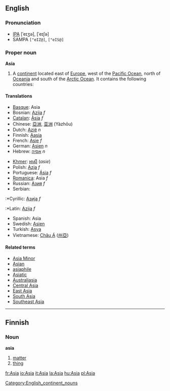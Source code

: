 ==English==
===Pronunciation===
* [[IPA]] [ˈeɪʒə], [ˈeɪʃə]
* SAMPA <tt>["eIZ@]</tt>, <tt>["eIS@]</tt>
===Proper noun===
'''Asia'''
#A [[continent]] located east of [[Europe]], west of the [[Pacific Ocean]], north of [[Oceania]] and south of the [[Arctic Ocean]].  It contains the following countries:
<!--
'''Central Asia'''
*[[Kazakhstan]]
*[[Kyrgyzstan]]
*[[Tajikistan]]
*[[Turkmenistan]]
*[[Uzbekistan]]
together with parts of:
*[[Afghanistan]]
*[[China]] ([[Xinjiang]])
*[[Iran]]
*[[Mongolia]] 
*[[Pakistan]]
*[[Russia]]
'''East Asia'''
*[[Japan]]
*[[Korea]]
*[[Mongolia]]
*[[People's Republic of China]]: [[Mainland China]], [[Hong Kong]], and [[Macau]]
*[[Republic of China]] on [[Taiwan]]
'''Southeast Asia'''
*[[Brunei]]
*[[Cambodia]]
*[[East Timor]]
*[[Indonesia]]
*[[Laos]]
*[[Malaysia]]
*[[Myanmar]] (Burma)
*[[Philippines|The Philippines]]
*[[Singapore]]
*[[Thailand]]
*[[Vietnam]]
'''South Asia'''
*[[India]]
*[[Pakistan]]
*[[Bangladesh]]
*[[Sri Lanka]]
*[[Nepal]]
*[[Bhutan]]
*[[Maldives]]
*Often [[Afghanistan]] is also included.
'''Middle East'''
*[[Turkey]]
*[[Cyprus]]
*[[Syria]]
*[[Lebanon]]
*[[Iraq]]
*[[Iran]]
*[[Israel]]
*[[Jordan]]
*[[Egypt]]
*[[Saudi Arabia]]
*[[Kuwait]]
*[[Yemen]]
*[[Oman]]
*[[Bahrain]]
*[[Qatar]]
*the [[United Arab Emirates]]-->
====Translations====
{{top}}
*[[Basque]]: Asia
*Bosnian: [[Azija]] ''f''
*[[Catalan]]: [[Àsia]] ''f''
*Chinese: [[亞洲]], [[亚洲]] (Yàzhōu)
*Dutch: [[Azië]] ''n''
*Finnish: [[Aasia]]
*French: [[Asie]] ''f''
*German: [[Asien]] ''n''
*Hebrew: [[אסיה]] ''n''
{{mid}}
*[[Khmer]]: [[អាស៊ី]] (''asie'')
*Polish: [[Azja]] ''f''
*Portuguese: [[Ásia]] ''f''
*[[Romanica]]: Asia ''f''
*Russian: [[Азия]] ''f''
*Serbian:
:*Cyrillic: [[Азија]] ''f''
:*Latin: [[Azija]] ''f''
*Spanish: Asia
*Swedish: [[Asien]]
*Turkish: [[Asya]]
*Vietnamese: [[Châu Á]] ([[州亞]])
{{bottom}}
====Related terms====
*[[Asia Minor]]
*[[Asian]]
*[[asiaphile]]<!-- ever capitalised? -->
*[[Asiatic]]
*[[Australiasia]]
*[[Central Asia]]
*[[East Asia]]
*[[South Asia]]
*[[Southeast Asia]]
[[Category:English_continent_nouns]]
----

==Finnish==
===Noun===
'''asia'''
#[[matter]]
#[[thing]]

[[fr:Asia]]
[[io:Asia]]
[[it:Asia]]
[[la:Asia]]
[[hu:Asia]]
[[pl:Asia]]